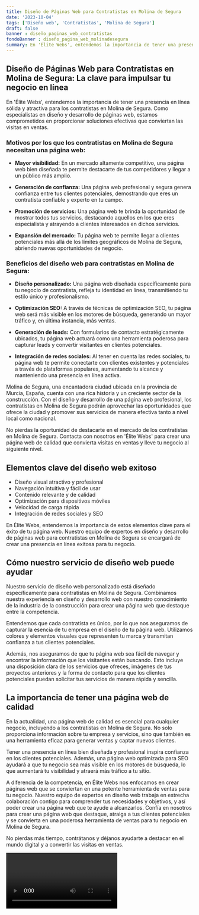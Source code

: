 ```yaml
---
title: Diseño de Páginas Web para Contratistas en Molina de Segura
date: '2023-10-04'
tags: ['Diseño web', 'Contratistas', 'Molina de Segura']
draft: false
banner : diseño_paginas_web_contratistas
fondoBanner : diseño_pagina_web_molinadesegura
summary: En 'Élite Webs', entendemos la importancia de tener una presencia en línea sólida y atractiva para los contratistas en Molina de Segura. Como especialistas en diseño y desarrollo de páginas web, estamos comprometidos en proporcionar soluciones efectivas que conviertan las visitas en ventas. 
---
```


## Diseño de Páginas Web para Contratistas en Molina de Segura: La clave para impulsar tu negocio en línea

En 'Élite Webs', entendemos la importancia de tener una presencia en línea sólida y atractiva para los contratistas en Molina de Segura. Como especialistas en diseño y desarrollo de páginas web, estamos comprometidos en proporcionar soluciones efectivas que conviertan las visitas en ventas. 

### Motivos por los que los contratistas en Molina de Segura necesitan una página web:

- **Mayor visibilidad:** En un mercado altamente competitivo, una página web bien diseñada te permite destacarte de tus competidores y llegar a un público más amplio. 

- **Generación de confianza:** Una página web profesional y segura genera confianza entre tus clientes potenciales, demostrando que eres un contratista confiable y experto en tu campo. 

- **Promoción de servicios:** Una página web te brinda la oportunidad de mostrar todos tus servicios, destacando aquellos en los que eres especialista y atrayendo a clientes interesados en dichos servicios.

- **Expansión del mercado:** Tu página web te permite llegar a clientes potenciales más allá de los límites geográficos de Molina de Segura, abriendo nuevas oportunidades de negocio.

### Beneficios del diseño web para contratistas en Molina de Segura:

- **Diseño personalizado:** Una página web diseñada específicamente para tu negocio de contratista, refleja tu identidad en línea, transmitiendo tu estilo único y profesionalismo.

- **Optimización SEO:** A través de técnicas de optimización SEO, tu página web será más visible en los motores de búsqueda, generando un mayor tráfico y, en última instancia, más ventas.

- **Generación de leads:** Con formularios de contacto estratégicamente ubicados, tu página web actuará como una herramienta poderosa para capturar leads y convertir visitantes en clientes potenciales.

- **Integración de redes sociales:** Al tener en cuenta las redes sociales, tu página web te permite conectarte con clientes existentes y potenciales a través de plataformas populares, aumentando tu alcance y manteniendo una presencia en línea activa.

Molina de Segura, una encantadora ciudad ubicada en la provincia de Murcia, España, cuenta con una rica historia y un creciente sector de la construcción. Con el diseño y desarrollo de una página web profesional, los contratistas en Molina de Segura podrán aprovechar las oportunidades que ofrece la ciudad y promover sus servicios de manera efectiva tanto a nivel local como nacional.

No pierdas la oportunidad de destacarte en el mercado de los contratistas en Molina de Segura. Contacta con nosotros en 'Élite Webs' para crear una página web de calidad que convierta visitas en ventas y lleve tu negocio al siguiente nivel.

<GifSeo />

<Cta />

## Elementos clave del diseño web exitoso

- Diseño visual atractivo y profesional
- Navegación intuitiva y fácil de usar
- Contenido relevante y de calidad
- Optimización para dispositivos móviles
- Velocidad de carga rápida
- Integración de redes sociales y SEO

En Élite Webs, entendemos la importancia de estos elementos clave para el éxito de tu página web. Nuestro equipo de expertos en diseño y desarrollo de páginas web para contratistas en Molina de Segura se encargará de crear una presencia en línea exitosa para tu negocio.

## Cómo nuestro servicio de diseño web puede ayudar

Nuestro servicio de diseño web personalizado está diseñado específicamente para contratistas en Molina de Segura. Combinamos nuestra experiencia en diseño y desarrollo web con nuestro conocimiento de la industria de la construcción para crear una página web que destaque entre la competencia.

Entendemos que cada contratista es único, por lo que nos aseguramos de capturar la esencia de tu empresa en el diseño de tu página web. Utilizamos colores y elementos visuales que representen tu marca y transmitan confianza a tus clientes potenciales.

Además, nos aseguramos de que tu página web sea fácil de navegar y encontrar la información que los visitantes están buscando. Esto incluye una disposición clara de los servicios que ofreces, imágenes de tus proyectos anteriores y la forma de contacto para que los clientes potenciales puedan solicitar tus servicios de manera rápida y sencilla.

## La importancia de tener una página web de calidad

En la actualidad, una página web de calidad es esencial para cualquier negocio, incluyendo a los contratistas en Molina de Segura. No solo proporciona información sobre tu empresa y servicios, sino que también es una herramienta eficaz para generar ventas y captar nuevos clientes.

Tener una presencia en línea bien diseñada y profesional inspira confianza en los clientes potenciales. Además, una página web optimizada para SEO ayudará a que tu negocio sea más visible en los motores de búsqueda, lo que aumentará tu visibilidad y atraerá más tráfico a tu sitio.

A diferencia de la competencia, en Élite Webs nos enfocamos en crear páginas web que se conviertan en una potente herramienta de ventas para tu negocio. Nuestro equipo de expertos en diseño web trabaja en estrecha colaboración contigo para comprender tus necesidades y objetivos, y así poder crear una página web que te ayude a alcanzarlos. Confía en nosotros para crear una página web que destaque, atraiga a tus clientes potenciales y se convierta en una poderosa herramienta de ventas para tu negocio en Molina de Segura.

No pierdas más tiempo, contrátanos y déjanos ayudarte a destacar en el mundo digital y a convertir las visitas en ventas.

<Video />

<CtaBot job='Contratistas' city='Molina de Segura'/>

<Gmaps query='Molina de Segura+españa+maps' />
